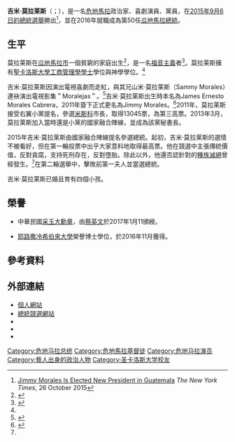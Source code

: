 {{noteTA
|1=zh-cn:莫拉莱斯;zh-tw:莫拉雷斯;zh-hk:莫拉萊斯;
}}
{{Infobox Officeholder
|name             = 吉米·莫拉雷斯
|native_name      = ''Jimmy Morales''
|native_name_lang = es
|image            = President Trump and the First Lady Welcome the President and First Lady of Guatemala (49238996191) (cropped).jpg
|office           = {{GTM}}第50任[[瓜地馬拉總統列表|總統]]
|vicepresident    = {{le|卡費·卡培拉|Jafeth Cabrera}}
|term_start       = 2016年1月14日
|term_end         = 2020年1月14日
|predecessor      = [[亞歷杭德羅·馬爾多納多|亞歷杭德羅·馬爾多納多]]<small>（代理）</small>
|successor        = [[亞歷杭德羅·賈麥岱|亞歷杭德羅·賈麥岱]]
|birth_name       = 詹姆斯·埃內斯托·莫拉莱斯·卡培拉<br>{{lang|es|James Ernesto Morales Cabrera}}
|birth_date       = {{Birth date and age|1969|3|18|mf=y}}
|birth_place      = {{GTM}}[[瓜地馬拉市|瓜地馬拉市]]
|death_date       = 
|death_place      = 
|spouse           = {{marriage|{{tsl|en|Patricia Marroquín||希爾達·帕特里夏·莫拉莱斯}}|1989}}
|party            = {{le|國家融合陣線|National Convergence Front}}
|religion         = [[福音主義|福音主義]]
|alma_mater       = [[聖卡洛斯大學|聖卡洛斯大學]]
}}

'''吉米·莫拉莱斯'''（{{lang-es|'''Jimmy Morales'''}}；{{bd|1969年|3月18日}}），是一名[[危地馬拉|危地馬拉]]政治家、喜劇演員、{{le|國家融合陣線|National Convergence Front}}黨員，在[[2015年危地馬拉大選|2015年9月6日的總統選舉]]勝出<ref name="nyt25">[http://www.nytimes.com/2015/10/26/world/americas/former-tv-comedian-jimmy-morales-seems-set-to-be-elected-guatemalas-president.html?_r=0 Jimmy Morales Is Elected New President in Guatemala] {{Wayback|url=http://www.nytimes.com/2015/10/26/world/americas/former-tv-comedian-jimmy-morales-seems-set-to-be-elected-guatemalas-president.html?_r=0 |date=20151029012836 }} ''The New York Times'', 26 October 2015</ref>，並在2016年就職成為第50任[[瓜地馬拉總統列表|瓜地馬拉總統]]。

==生平==
莫拉莱斯在[[瓜地馬拉市|瓜地馬拉市]]一個貧窮的家庭出生<ref name="WSJ">{{Cite news |url=http://www.wsj.com/articles/tv-comedian-former-businessman-lead-guatemalan-election-1441597400 |title=Comedian Jimmy Morales Leads Guatemalan Election |author=Juan Montes |newspaper=The Wall Street Journal |date=7 September 2015 |accessdate=2016-01-15 |archive-date=2017-12-25 |archive-url=https://web.archive.org/web/20171225024503/https://www.wsj.com/articles/tv-comedian-former-businessman-lead-guatemalan-election-1441597400 |dead-url=no }}</ref>，是一名[[福音主義|福音主義]]者<ref name="Elpais">{{Cite news |author=José Elías |title=Jimmy Morales, el candidato sorpresa |newspaper=El País |date=7 September 2015 |url=http://internacional.elpais.com/internacional/2015/09/07/actualidad/1441605730_868386.html |accessdate=2016-01-15 |archive-date=2017-07-01 |archive-url=https://web.archive.org/web/20170701210238/http://internacional.elpais.com/internacional/2015/09/07/actualidad/1441605730_868386.html |dead-url=no }}</ref>。莫拉莱斯擁有[[聖卡洛斯大學|聖卡洛斯大學]][[工商管理學學士|工商管理學學士]]學位與神學學位。<ref name="Elpais"/>

吉米·莫拉莱斯因演出電視喜劇而走紅，與其兄山米·莫拉莱斯（Sammy Morales）連袂演出電視影集＂Moralejas＂。<ref name="Tico">{{Cite news |url=http://www.ticotimes.net/2015/06/10/in-guatemala-anti-establishment-presidential-candidate-benefits-from-corruption-scandals |author=Louisa Reynolds |title=In Guatemala, anti-establishment presidential candidate benefits from corruption scandals |newspaper=The Tico Times |date=10 June 2015 |accessdate=2017-08-18 |archive-date=2019-07-05 |archive-url=https://web.archive.org/web/20190705095257/http://ticotimes.net/2015/06/10/in-guatemala-anti-establishment-presidential-candidate-benefits-from-corruption-scandals |dead-url=no }}</ref>吉米·莫拉莱斯出生時本名為James Ernesto Morales Cabrera，2011年簽下{{link-en|改名契|Deed of change of name}}正式更名為Jimmy Morales。<ref>{{cite web|url=http://issuu.com/lahoragt/docs/edimpresa_viernes_1_abril_2011/14|title=ISSUU – La Hora – Edicion Impresa – Viernes 1 Abril 2011 by La Hora|author=La Hora|work=Issuu|accessdate=26 October 2015|archive-date=2016-03-12|archive-url=https://web.archive.org/web/20160312132354/https://issuu.com/lahoragt/docs/edimpresa_viernes_1_abril_2011/14|dead-url=no}}</ref>2011年，莫拉莱斯接受右翼小黨{{link-es|國家發展行動黨|Acción de Desarrollo Nacional}}提名，參選[[米斯科|米斯科]]市長，取得13045票，為第三高票。2013年3月，莫拉莱斯加入當時還是小黨的國家融合陣線，並成為該黨秘書長。

2015年吉米·莫拉莱斯由國家融合陣線提名參選總統。起初，吉米·莫拉莱斯的選情不被看好，但在第一輪投票中出乎大家意料地取得最高票。他在競選中主張傳統價值，反對貪腐，支持死刑存在，反對墮胎。除此以外，他還否認針對{{link-en|伊希爾瑪雅人|Ixil people}}的[[種族滅絕|種族滅絕]]曾經發生。<ref name="Tico"/>在第二輪選舉中，擊敗前第一夫人{{link-en|桑德拉·托雷斯|Sandra Torres (politician)}}並當選總統。

吉米·莫拉莱斯已婚且育有四個小孩。

==榮譽==
*{{flagicon|Taiwan}} 中華民國[[采玉大勳章|采玉大勳章]]，由[[蔡英文|蔡英文]]於2017年1月11頒綬。
*{{flagicon|Israel}} [[耶路撒冷希伯來大學|耶路撒冷希伯來大學]]榮譽博士學位，於2016年11月獲得。

==參考資料==
{{reflist}}

==外部連結==
* [https://web.archive.org/web/20151021034931/http://www.jimmymorales.gt/ 個人網站]
* [https://web.archive.org/web/20151101172546/http://www.jimmymoralesforpresident.com/ 總統競選網站]
* {{facebook|JimmyOficial}}
* {{twitter|jimmymoralesgt}}
* {{imdb name|2421193}}

{{s-start}}
{{s-off}}
{{s-bef|before=[[亞歷杭德羅·馬爾多納多|亞歷杭德羅·馬爾多納多]]}}
{{s-ttl|title=[[危地马拉总统列表|危地马拉总统]]|years=2016年－2020年}}
{{s-aft|after=[[亚历杭德罗·贾马太|亚历杭德罗·贾马太]]}}
{{s-end}}

{{Authority control}}

{{DEFAULTSORT:Morales, Jimmy}}

[[Category:危地马拉总统|Category:危地马拉总统]]
[[Category:危地馬拉基督徒|Category:危地馬拉基督徒]]
[[Category:危地马拉演员|Category:危地马拉演员]]
[[Category:藝人出身的政治人物|Category:藝人出身的政治人物]]
[[Category:圣卡洛斯大学校友|Category:圣卡洛斯大学校友]]